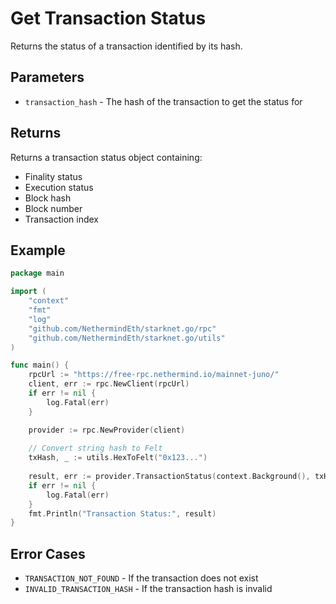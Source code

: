 # Get Transaction Status

Returns the status of a transaction identified by its hash.

## Parameters

- `transaction_hash` - The hash of the transaction to get the status for

## Returns

Returns a transaction status object containing:
- Finality status
- Execution status
- Block hash
- Block number
- Transaction index

## Example

```go
package main

import (
	"context"
	"fmt"
	"log"
	"github.com/NethermindEth/starknet.go/rpc"
	"github.com/NethermindEth/starknet.go/utils"
)

func main() {
	rpcUrl := "https://free-rpc.nethermind.io/mainnet-juno/"
	client, err := rpc.NewClient(rpcUrl)
	if err != nil {
		log.Fatal(err)
	}

	provider := rpc.NewProvider(client)
	
	// Convert string hash to Felt
	txHash, _ := utils.HexToFelt("0x123...")
	
	result, err := provider.TransactionStatus(context.Background(), txHash)
	if err != nil {
		log.Fatal(err)
	}
	fmt.Println("Transaction Status:", result)
}
```

## Error Cases

- `TRANSACTION_NOT_FOUND` - If the transaction does not exist
- `INVALID_TRANSACTION_HASH` - If the transaction hash is invalid 